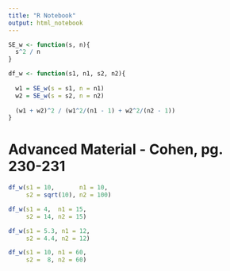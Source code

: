 ---
title: "R Notebook"
output: html_notebook
---


```{r}
SE_w <- function(s, n){
  s^2 / n
}

df_w <- function(s1, n1, s2, n2){
  
  w1 = SE_w(s = s1, n = n1)
  w2 = SE_w(s = s2, n = n2)
  
  (w1 + w2)^2 / (w1^2/(n1 - 1) + w2^2/(n2 - 1))
}

```

# Advanced Material - Cohen, pg. 230-231

```{r}
df_w(s1 = 10,       n1 = 10, 
     s2 = sqrt(10), n2 = 100)
```

```{r}
df_w(s1 = 4,  n1 = 15,
     s2 = 14, n2 = 15)
```

```{r}
df_w(s1 = 5.3, n1 = 12,
     s2 = 4.4, n2 = 12)
```

```{r}
df_w(s1 = 10, n1 = 60,
     s2 =  8, n2 = 60)
```
